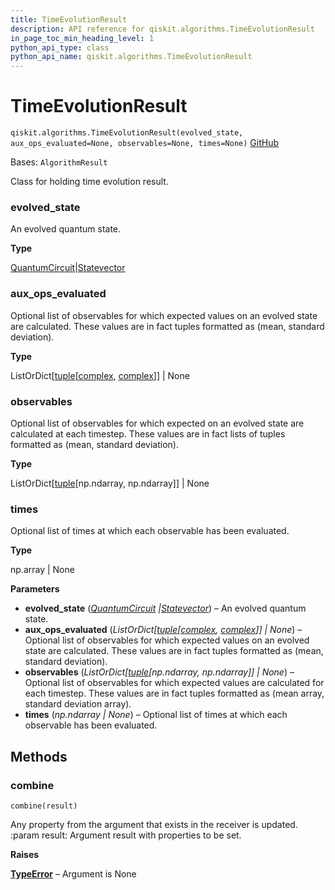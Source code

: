 ```yaml
---
title: TimeEvolutionResult
description: API reference for qiskit.algorithms.TimeEvolutionResult
in_page_toc_min_heading_level: 1
python_api_type: class
python_api_name: qiskit.algorithms.TimeEvolutionResult
---
```


# TimeEvolutionResult

<span id="qiskit.algorithms.TimeEvolutionResult" />

`qiskit.algorithms.TimeEvolutionResult(evolved_state, aux_ops_evaluated=None, observables=None, times=None)` [GitHub](https://github.com/qiskit/qiskit/tree/stable/0.45/qiskit/algorithms/time_evolvers/time_evolution_result.py "view source code")

Bases: `AlgorithmResult`

Class for holding time evolution result.

<span id="qiskit.algorithms.TimeEvolutionResult.evolved_state" />

### evolved\_state

An evolved quantum state.

**Type**

[QuantumCircuit](qiskit.circuit.QuantumCircuit "qiskit.circuit.QuantumCircuit")|[Statevector](qiskit.quantum_info.Statevector "qiskit.quantum_info.Statevector")

<span id="qiskit.algorithms.TimeEvolutionResult.aux_ops_evaluated" />

### aux\_ops\_evaluated

Optional list of observables for which expected values on an evolved state are calculated. These values are in fact tuples formatted as (mean, standard deviation).

**Type**

ListOrDict\[[tuple](https://docs.python.org/3/library/stdtypes.html#tuple "(in Python v3.12)")\[[complex](https://docs.python.org/3/library/functions.html#complex "(in Python v3.12)"), [complex](https://docs.python.org/3/library/functions.html#complex "(in Python v3.12)")]] | None

<span id="qiskit.algorithms.TimeEvolutionResult.observables" />

### observables

Optional list of observables for which expected on an evolved state are calculated at each timestep. These values are in fact lists of tuples formatted as (mean, standard deviation).

**Type**

ListOrDict\[[tuple](https://docs.python.org/3/library/stdtypes.html#tuple "(in Python v3.12)")\[np.ndarray, np.ndarray]] | None

<span id="qiskit.algorithms.TimeEvolutionResult.times" />

### times

Optional list of times at which each observable has been evaluated.

**Type**

np.array | None

**Parameters**

*   **evolved\_state** ([*QuantumCircuit*](qiskit.circuit.QuantumCircuit "qiskit.circuit.QuantumCircuit")  *|*[*Statevector*](qiskit.quantum_info.Statevector "qiskit.quantum_info.Statevector")) – An evolved quantum state.
*   **aux\_ops\_evaluated** (*ListOrDict\[*[*tuple*](https://docs.python.org/3/library/stdtypes.html#tuple "(in Python v3.12)")*\[*[*complex*](https://docs.python.org/3/library/functions.html#complex "(in Python v3.12)")*,* [*complex*](https://docs.python.org/3/library/functions.html#complex "(in Python v3.12)")*]] | None*) – Optional list of observables for which expected values on an evolved state are calculated. These values are in fact tuples formatted as (mean, standard deviation).
*   **observables** (*ListOrDict\[*[*tuple*](https://docs.python.org/3/library/stdtypes.html#tuple "(in Python v3.12)")*\[np.ndarray, np.ndarray]] | None*) – Optional list of observables for which expected values are calculated for each timestep. These values are in fact tuples formatted as (mean array, standard deviation array).
*   **times** (*np.ndarray | None*) – Optional list of times at which each observable has been evaluated.

## Methods

### combine

<span id="qiskit.algorithms.TimeEvolutionResult.combine" />

`combine(result)`

Any property from the argument that exists in the receiver is updated. :param result: Argument result with properties to be set.

**Raises**

[**TypeError**](https://docs.python.org/3/library/exceptions.html#TypeError "(in Python v3.12)") – Argument is None

